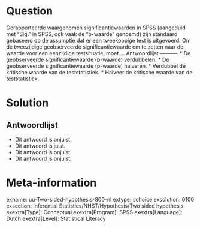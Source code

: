 Question
========
  
Gerapporteerde waargenomen significantiewaarden in SPSS (aangeduid met "Sig." in SPSS, ook vaak de "p-waarde" genoemd) zijn standaard gebaseerd op de assumptie dat er een tweekoppige test is uitgevoerd. Om de tweezijdige geobserveerde significantiewaarde om te zetten naar de waarde voor een eenzijdige testsituatie, moet ... 
Antwoordlijst
----------
* De geobserveerde significantiewaarde (p-waarde) verdubbelen.
* De geobserveerde significantiewaarde (p-waarde) halveren.
* Verdubbel de kritische waarde van de teststatistiek.
* Halveer de kritische waarde van de teststatistiek.

Solution
========

Antwoordlijst
----------
* Dit antwoord is onjuist.
* Dit antwoord is juist.
* Dit antwoord is onjuist.
* Dit antwoord is onjuist.

Meta-information
================
exname: uu-Two-sided-hypothesis-800-nl
extype: schoice
exsolution: 0100
exsection: Inferential Statistics/NHST/Hypothesis/Two sided hypothesis
exextra[Type]: Conceptual
exextra[Program]: SPSS
exextra[Language]: Dutch
exextra[Level]: Statistical Literacy
